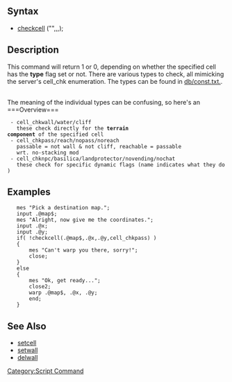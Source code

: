 ==Syntax==
*[[checkcell]] ("<map name>",<x>,<y>,<type>);
==Description==
<p>This command will return 1 or 0, depending on whether the specified cell 
has the '''type''' flag set or not. There are various types to check, all 
mimicking the server's cell_chk enumeration. The types can be found in 
[https://github.com/HerculesWS/Hercules/blob/master/db/const.txt db/const.txt.].</p><br>
The meaning of the individual types can be confusing, so here's an <br>
===Overview===
  - cell_chkwall/water/cliff
    these check directly for the '''terrain component''' of the specified cell
  - cell_chkpass/reach/nopass/noreach
    passable = not wall & not cliff, reachable = passable 
    wrt. no-stacking mod
  - cell_chknpc/basilica/landprotector/novending/nochat
    these check for specific dynamic flags (name indicates what they do)
==Examples==
 	mes "Pick a destination map.";
 	input .@map$;
 	mes "Alright, now give me the coordinates.";
 	input .@x;
 	input .@y;
 	if( !checkcell(.@map$,.@x,.@y,cell_chkpass) )
 	{
 		mes "Can't warp you there, sorry!";
 		close;
 	}
 	else
 	{
 		mes "Ok, get ready...";
 		close2;
 		warp .@map$, .@x, .@y;
 		end;
 	}
==See Also==
* [[setcell]]
* [[setwall]]
* [[delwall]]
[[Category:Script Command]]